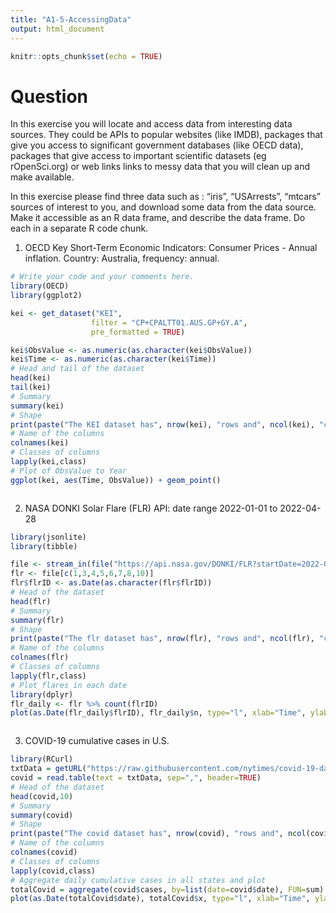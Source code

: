 ```yaml
---
title: "A1-5-AccessingData"
output: html_document
---
```


```r
knitr::opts_chunk$set(echo = TRUE)
```

# Question  

In this exercise you will locate and access data from interesting data sources. They could be APIs to popular websites (like IMDB), packages that give you access to significant government databases (like OECD data), packages that give access to important scientific datasets (eg rOpenSci.org) or web links links to messy data that you will clean up and make available. 

In this exercise please find three data such as : "iris", "USArrests", "mtcars" sources of interest to you, and download some data from the data source. Make it accessible as an R data frame, and describe the data frame. Do each in a separate R code chunk. 


1. OECD Key Short-Term Economic Indicators: Consumer Prices - Annual inflation. Country: Australia, frequency: annual.
```r
# Write your code and your comments here.
library(OECD)
library(ggplot2)

kei <- get_dataset("KEI",
                  filter = "CP+CPALTT01.AUS.GP+GY.A", 
                  pre_formatted = TRUE)

kei$ObsValue <- as.numeric(as.character(kei$ObsValue))
kei$Time <- as.numeric(as.character(kei$Time))
# Head and tail of the dataset 
head(kei)
tail(kei)
# Summary
summary(kei)
# Shape
print(paste("The KEI dataset has", nrow(kei), "rows and", ncol(kei), "columns."))
# Name of the columns
colnames(kei)
# Classes of columns
lapply(kei,class)
# Plot of ObsValue to Year
ggplot(kei, aes(Time, ObsValue)) + geom_point()

```
```r

```
2. NASA DONKI Solar Flare (FLR) API: date range 2022-01-01 to 2022-04-28
```r
library(jsonlite)
library(tibble)

file <- stream_in(file("https://api.nasa.gov/DONKI/FLR?startDate=2022-01-01&endDate=2022-04-28&api_key=kDcnhIckbJITVSsaeA0djAXxYEgfChnwHEAR6DtR"))
flr <- file[c(1,3,4,5,6,7,8,10)]
flr$flrID <- as.Date(as.character(flr$flrID))
# Head of the dataset
head(flr)
# Summary
summary(flr)
# Shape
print(paste("The flr dataset has", nrow(flr), "rows and", ncol(flr), "columns."))
# Name of the columns
colnames(flr)
# Classes of columns
lapply(flr,class)
# Plot flares in each date
library(dplyr)
flr_daily <- flr %>% count(flrID)
plot(as.Date(flr_daily$flrID), flr_daily$n, type="l", xlab="Time", ylab="Flare observations")

```
```r

```
3. COVID-19 cumulative cases in U.S.
```r
library(RCurl)
txtData = getURL("https://raw.githubusercontent.com/nytimes/covid-19-data/master/us-states.csv")
covid = read.table(text = txtData, sep=",", header=TRUE)
# Head of the dataset
head(covid,10)
# Summary
summary(covid)
# Shape
print(paste("The covid dataset has", nrow(covid), "rows and", ncol(covid), "columns."))
# Name of the columns
colnames(covid)
# Classes of columns
lapply(covid,class)
# Aggregate daily cumulative cases in all states and plot
totalCovid = aggregate(covid$cases, by=list(date=covid$date), FUN=sum)
plot(as.Date(totalCovid$date), totalCovid$x, type="l", xlab="Time", ylab="Cumulative cases")
```
```r

```

